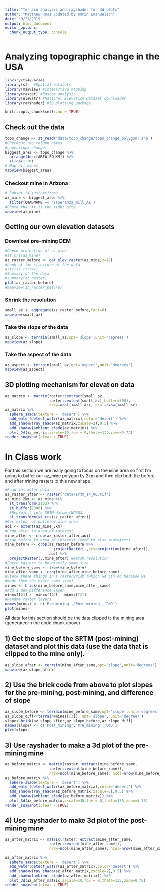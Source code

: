 ```yaml
---
title: "Terrain analyses and rayshader for 3d plots"
author: "Matthew Ross updated by Karin Emanuelson"
date: "9/25/2019"
output: html_document
editor_options: 
  chunk_output_type: console
---
```



# Analyzing topographic change in the USA

```r
library(tidyverse)
library(sf)  #Spatial datasets
library(mapview) #interactive mapping
library(raster) #Raster analysis
library(elevatr) #National Elevation Dataset downloader. 
library(rayshader) #3D plotting package

knitr::opts_chunk$set(echo = TRUE)
```


## Check out the data

```r
topo_change <- st_read('data/topo_change/topo_change_polygons.shp')
#Checkout the column names
#names(topo_change)
biggest_area <- topo_change %>%
  arrange(desc(AREA_SQ_KM)) %>%
  slice(1:10)
# Map all mines
mapview(biggest_area)
```

### Checkout mine in Arizona

```r
# Subset to just Arizona
az_mine <- biggest_area %>%
  filter(QUADNAME == 'esperanza_mill_AZ')
#Check that it is the right site
mapview(az_mine)
```


## Getting our own elevation datasets

### Download pre-mining DEM 

```r
#Check projection of az_mine
#st_crs(az_mine)
az_raster_before <- get_elev_raster(az_mine,z=12)
#Look at the structure of the data
#str(az_raster)
#Summary of the data
#summary(az_raster)
plot(az_raster_before)
#mapview(az_raster_before)
```



### Shrink the resolution

```r
small_az <- aggregate(az_raster_before,fact=6)
mapview(small_az)
```


### Take the slope of the data

```r
az_slope <- terrain(small_az,opt='slope',unit='degrees')
mapview(az_slope)
```


### Take the aspect of the data

```r
az_aspect <- terrain(small_az,opt='aspect',unit='degrees')
mapview(az_aspect)
```


## 3D plotting mechanism for elevation data

```r
az_matrix <- matrix(raster::extract(small_az,
                    raster::extent(small_az),buffer=500),
                    nrow=ncol(small_az), ncol=nrow(small_az))
az_matrix %>%
  sphere_shade(texture = 'desert') %>%
  add_water(detect_water(az_matrix),color='desert') %>%
  add_shadow(ray_shade(az_matrix,zscale=2),0.5) %>%
  add_shadow(ambient_shade(az_matrix)) %>%
  plot_3d(az_matrix,zscale=10,fov = 0,theta=135,zoom=0.75)
render_snapshot(clear = TRUE)
```


# In Class work


For this section we are really going to focus on the mine area
so first I'm going to buffer our az_mine polygon by 2km and then
clip both the before and after mining rasters to this new shape

```r
#Read in raster data
az_raster_after <- raster('data/srtm_14_06.tif')
az_mine_2km <- az_mine %>%
  st_transform(2163) %>%
  st_buffer(2000) %>%
  #Reproject into SRTM datum (WGS84)
  st_transform(st_crs(az_raster_after))
#Get extent of buffered mine area
aoi <- extent(az_mine_2km)
#Crop after to area of interest
mine_after <- crop(az_raster_after,aoi)
#Crop before to area of interest (need to also reproject)
mine_before <- crop(az_raster_before %>%
                      projectRaster(.,crs=projection(mine_after)),
                    aoi) %>%
  projectRaster(.,mine_after) #match resolution
#Force rasters to be exactly same size
mine_before_same <- trim(mine_before)
mine_after_same <- crop(mine_after,mine_before_same)
#Stack these things in a rasterBrick (which we can do because we 
#made them the exact same size)
mines <- brick(mine_before_same,mine_after_same)
#Add a dem_difference layer
mines[[3]] <- mines[[1]] - mines[[2]]
#Rename raster layers
names(mines) <- c('Pre_mining','Post_mining','DoD')
plot(mines)
```


All data for this section should be the data clipped to the mining area 
(generated in the code chunk above)

## 1) Get the slope of the SRTM (post-mining) dataset and plot this data (use the data that is clipped to the mine only).


```r
az_slope_after <- terrain(mine_after_same,opt='slope',unit='degrees')
mapview(az_slope_after)

```


## 2) Use the brick code from above to plot slopes for the pre-mining, post-mining, and difference of slope

```r
az_slope_before <- terrain(mine_before_same,opt='slope',unit='degrees')
az_slope_diff<-terrain(mines[[3]], opt='slope', unit='degrees')
slope<-brick(az_slope_after,az_slope_before,az_slope_diff)
names(slope) <- c('Post_mining','Pre_mining','DoD')
plot(slope)
```


## 3) Use rayshader to make a 3d plot of the pre-mining mine

```r
az_before_matrix <- matrix(raster::extract(mine_before_same,
                    raster::extent(mine_before_same)),
                    nrow=ncol(mine_before_same), ncol=nrow(mine_before_same))
az_before_matrix %>%
  sphere_shade(texture = 'desert') %>%
  add_water(detect_water(az_before_matrix),color='desert') %>%
  add_shadow(ray_shade(az_before_matrix,zscale=2),0.5) %>%
  add_shadow(ambient_shade(az_before_matrix)) %>%
  plot_3d(az_before_matrix,zscale=10,fov = 0,theta=135,zoom=0.75)
render_snapshot(clear = TRUE)
```


## 4) Use rayshader to make 3d plot of the post-mining mine

```r
az_after_matrix <- matrix(raster::extract(mine_after_same,
                    raster::extent(mine_after_same)),
                    nrow=ncol(mine_after_same), ncol=nrow(mine_after_same))

az_after_matrix %>%
  sphere_shade(texture = 'desert') %>%
  add_water(detect_water(az_after_matrix),color='desert') %>%
  add_shadow(ray_shade(az_after_matrix,zscale=2),0.5) %>%
  add_shadow(ambient_shade(az_after_matrix)) %>%
  plot_3d(az_after_matrix,zscale=10,fov = 0,theta=135,zoom=0.75)
render_snapshot(clear = TRUE)
```
